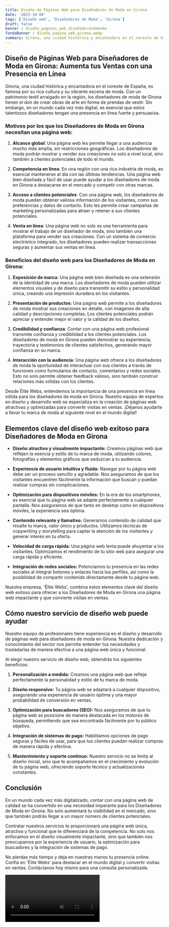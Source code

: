 ```yaml
---
title: Diseño de Páginas Web para Diseñadores de Moda en Girona
date: '2023-10-04'
tags: ['Diseño web', 'Diseñadores de Moda', 'Girona']
draft: false
banner : diseño_paginas_web_diseñadoresdemoda
fondoBanner : diseño_pagina_web_girona.webp
summary: Girona, una ciudad histórica y encantadora en el noreste de España, es famosa por su rica cultura y su vibrante escena de moda. Con un patrimonio textil arraigado en la región, los diseñadores de moda de Girona tienen el don de crear obras de arte en forma de prendas de vestir. Sin embargo, en un mundo cada vez más digital, es esencial que estos talentosos diseñadores tengan una presencia en línea fuerte y persuasiva.
---
```


## Diseño de Páginas Web para Diseñadores de Moda en Girona: Aumenta tus Ventas con una Presencia en Línea

Girona, una ciudad histórica y encantadora en el noreste de España, es famosa por su rica cultura y su vibrante escena de moda. Con un patrimonio textil arraigado en la región, los diseñadores de moda de Girona tienen el don de crear obras de arte en forma de prendas de vestir. Sin embargo, en un mundo cada vez más digital, es esencial que estos talentosos diseñadores tengan una presencia en línea fuerte y persuasiva.

### Motivos por los que los Diseñadores de Moda en Girona necesitan una página web:

1. **Alcance global**: Una página web les permite llegar a una audiencia mucho más amplia, sin restricciones geográficas. Los diseñadores de moda podrán mostrar y vender sus creaciones no solo a nivel local, sino también a clientes potenciales de todo el mundo.

2. **Competencia en línea**: En una región con una rica industria de moda, es esencial mantenerse al día con las últimas tendencias. Una página web bien diseñada y fácil de usar puede ayudar a los diseñadores de moda en Girona a destacarse en el mercado y competir con otras marcas.

3. **Acceso a clientes potenciales**: Con una página web, los diseñadores de moda pueden obtener valiosa información de los visitantes, como sus preferencias y datos de contacto. Esto les permite crear campañas de marketing personalizadas para atraer y retener a sus clientes potenciales.

4. **Venta en línea**: Una página web no solo es una herramienta para mostrar el trabajo de un diseñador de moda, sino también una plataforma para vender sus creaciones. Con un sistema de comercio electrónico integrado, los diseñadores pueden realizar transacciones seguras y aumentar sus ventas en línea.

### Beneficios del diseño web para los Diseñadores de Moda en Girona:

1. **Exposición de marca**: Una página web bien diseñada es una extensión de la identidad de una marca. Los diseñadores de moda pueden utilizar elementos visuales y de diseño para transmitir su estilo y personalidad única, creando una impresión duradera en los visitantes.

2. **Presentación de productos**: Una página web permite a los diseñadores de moda mostrar sus creaciones en detalle, con imágenes de alta calidad y descripciones completas. Los clientes potenciales podrán apreciar y entender mejor el valor y la calidad de los diseños.

3. **Credibilidad y confianza**: Contar con una página web profesional transmite confianza y credibilidad a los clientes potenciales. Los diseñadores de moda en Girona pueden demostrar su experiencia, trayectoria y testimonios de clientes satisfechos, generando mayor confianza en su marca.

4. **Interacción con la audiencia**: Una página web ofrece a los diseñadores de moda la oportunidad de interactuar con sus clientes a través de funciones como formularios de contacto, comentarios y redes sociales. Esto no solo permite obtener feedback valioso, sino también construir relaciones más sólidas con los clientes.

Desde Élite Webs, entendemos la importancia de una presencia en línea sólida para los diseñadores de moda en Girona. Nuestro equipo de expertos en diseño y desarrollo web se especializa en la creación de páginas web atractivas y optimizadas para convertir visitas en ventas. ¡Déjanos ayudarte a llevar tu marca de moda al siguiente nivel en el mundo digital!

<GifSeo />

<Cta />

## Elementos clave del diseño web exitoso para Diseñadores de Moda en Girona

- **Diseño atractivo y visualmente impactante:** Creamos páginas web que reflejen la esencia y estilo de tu marca de moda, utilizando colores, fotografías y elementos gráficos que seduzcan a tu audiencia.

- **Experiencia de usuario intuitiva y fluida:** Navegar por tu página web debe ser un proceso sencillo y agradable. Nos aseguramos de que los visitantes encuentren fácilmente la información que buscan y puedan realizar compras sin complicaciones.

- **Optimización para dispositivos móviles:** En la era de los smartphones, es esencial que tu página web se adapte perfectamente a cualquier pantalla. Nos aseguramos de que tanto en desktop como en dispositivos móviles, la experiencia sea óptima.

- **Contenido relevante y llamativo:** Generamos contenido de calidad que resalte tu marca, valor único y productos. Utilizamos técnicas de copywriting y storytelling para captar la atención de los visitantes y generar interés en tu oferta.

- **Velocidad de carga rápida:** Una página web lenta puede ahuyentar a los visitantes. Optimizamos el rendimiento de tu sitio web para asegurar una carga rápida y eficiente.

- **Integración de redes sociales:** Potenciamos tu presencia en las redes sociales al integrar botones y enlaces hacia tus perfiles, así como la posibilidad de compartir contenido directamente desde tu página web.

Nuestra empresa, 'Élite Webs', combina estos elementos clave del diseño web exitoso para ofrecer a los Diseñadores de Moda en Girona una página web impactante y que convierte visitas en ventas.

## Cómo nuestro servicio de diseño web puede ayudar

Nuestro equipo de profesionales tiene experiencia en el diseño y desarrollo de páginas web para diseñadores de moda en Girona. Nuestra dedicación y conocimiento del sector nos permite entender tus necesidades y trasladarlas de manera efectiva a una página web única y funcional.

Al elegir nuestro servicio de diseño web, obtendrás los siguientes beneficios:

1. **Personalización a medida:** Creamos una página web que refleje perfectamente la personalidad y estilo de tu marca de moda.

2. **Diseño responsive:** Tu página web se adaptará a cualquier dispositivo, asegurando una experiencia de usuario óptima y una mayor probabilidad de conversión en ventas.

3. **Optimización para buscadores (SEO):** Nos aseguramos de que tu página web se posicione de manera destacada en los motores de búsqueda, permitiendo que sea encontrada fácilmente por tu público objetivo.

4. **Integración de sistemas de pago:** Habilitamos opciones de pago seguras y fáciles de usar, para que tus clientes puedan realizar compras de manera rápida y efectiva.

5. **Mantenimiento y soporte continuo:** Nuestro servicio no se limita al diseño inicial, sino que te acompañamos en el crecimiento y evolución de tu página web, ofreciendo soporte técnico y actualizaciones constantes.

## Conclusión

En un mundo cada vez más digitalizado, contar con una página web de calidad se ha convertido en una necesidad imperante para los Diseñadores de Moda en Girona. No solo aumentará tu visibilidad en el mercado, sino que también podrás llegar a un mayor número de clientes potenciales.

Contratar nuestros servicios te proporcionará una página web única, atractiva y funcional que te diferenciará de la competencia. No solo nos enfocamos en el diseño visualmente impactante, sino que también nos preocupamos por la experiencia de usuario, la optimización para buscadores y la integración de sistemas de pago.

No pierdas más tiempo y deja en nuestras manos tu presencia online. Confía en 'Élite Webs' para destacar en el mundo digital y convertir visitas en ventas. Contáctanos hoy mismo para una consulta personalizada.

<Video />

<CtaBot job='Diseñadores de Moda' city='Girona'/>

<Gmaps query='Girona+españa+maps' />